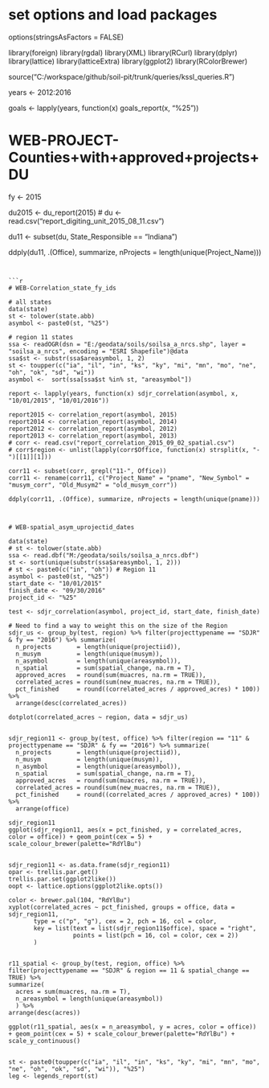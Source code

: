 # set options and load packages
options(stringsAsFactors = FALSE)

library(foreign)
library(rgdal)
library(XML)
library(RCurl)
library(dplyr)
library(lattice)
library(latticeExtra)
library(ggplot2)
library(RColorBrewer)

source("C:/workspace/github/soil-pit/trunk/queries/kssl_queries.R")

years <- 2012:2016

goals <- lapply(years, function(x) goals_report(x, "%25"))


# WEB-PROJECT-Counties+with+approved+projects+DU
fy <- 2015

du2015 <- du_report(2015)
# du <- read.csv("report_digiting_unit_2015_08_11.csv")

du11 <- subset(du, State_Responsible == "Indiana")

ddply(du11, .(Office), summarize, nProjects = length(unique(Project_Name)))
```


```{r correlation report, echo=FALSE}
# WEB-Correlation_state_fy_ids

# all states
data(state)
st <- tolower(state.abb)
asymbol <- paste0(st, "%25")

# region 11 states
ssa <- readOGR(dsn = "E:/geodata/soils/soilsa_a_nrcs.shp", layer = "soilsa_a_nrcs", encoding = "ESRI Shapefile")@data
ssa$st <- substr(ssa$areasymbol, 1, 2)
st <- toupper(c("ia", "il", "in", "ks", "ky", "mi", "mn", "mo", "ne", "oh", "ok", "sd", "wi"))
asymbol <-  sort(ssa[ssa$st %in% st, "areasymbol"])

report <- lapply(years, function(x) sdjr_correlation(asymbol, x, "10/01/2015", "10/01/2016"))

report2015 <- correlation_report(asymbol, 2015)
report2014 <- correlation_report(asymbol, 2014)
report2012 <- correlation_report(asymbol, 2012)
report2013 <- correlation_report(asymbol, 2013)
# corr <- read.csv("report_correlation_2015_09_02_spatial.csv")
# corr$region <- unlist(lapply(corr$Office, function(x) strsplit(x, "-")[[1]][1]))

corr11 <- subset(corr, grepl("11-", Office))
corr11 <- rename(corr11, c("Project_Name" = "pname", "New_Symbol" = "musym_corr", "Old_Musym2" = "old_musym_corr"))

ddply(corr11, .(Office), summarize, nProjects = length(unique(pname)))



# WEB-spatial_asym_uprojectid_dates

data(state)
# st <- tolower(state.abb)
ssa <- read.dbf("M:/geodata/soils/soilsa_a_nrcs.dbf")
st <- sort(unique(substr(ssa$areasymbol, 1, 2)))
# st <- paste0(c("in", "oh")) # Region 11
asymbol <- paste0(st, "%25")
start_date <- "10/01/2015"
finish_date <- "09/30/2016"
project_id <- "%25"

test <- sdjr_correlation(asymbol, project_id, start_date, finish_date)

# Need to find a way to weight this on the size of the Region
sdjr_us <- group_by(test, region) %>% filter(projecttypename == "SDJR" & fy == "2016") %>% summarize(
  n_projects       = length(unique(projectiid)),
  n_musym          = length(unique(musym)),
  n_asymbol        = length(unique(areasymbol)),
  n_spatial        = sum(spatial_change, na.rm = T),
  approved_acres   = round(sum(muacres, na.rm = TRUE)),
  correlated_acres = round(sum(new_muacres, na.rm = TRUE)),
  pct_finished     = round((correlated_acres / approved_acres) * 100)) %>% 
  arrange(desc(correlated_acres))

dotplot(correlated_acres ~ region, data = sdjr_us)


sdjr_region11 <- group_by(test, office) %>% filter(region == "11" & projecttypename == "SDJR" & fy == "2016") %>% summarize(
  n_projects       = length(unique(projectiid)),
  n_musym          = length(unique(musym)),
  n_asymbol        = length(unique(areasymbol)),
  n_spatial        = sum(spatial_change, na.rm = T),
  approved_acres   = round(sum(muacres, na.rm = TRUE)),
  correlated_acres = round(sum(new_muacres, na.rm = TRUE)),
  pct_finished     = round((correlated_acres / approved_acres) * 100)) %>% 
  arrange(office)

sdjr_region11
ggplot(sdjr_region11, aes(x = pct_finished, y = correlated_acres, color = office)) + geom_point(cex = 5) + scale_colour_brewer(palette="RdYlBu")


sdjr_region11 <- as.data.frame(sdjr_region11)
opar <- trellis.par.get()
trellis.par.set(ggplot2like())
oopt <- lattice.options(ggplot2like.opts())

color <- brewer.pal(104, "RdYlBu")
xyplot(correlated_acres ~ pct_finished, groups = office, data = sdjr_region11,
       type = c("p", "g"), cex = 2, pch = 16, col = color,  
       key = list(text = list(sdjr_region11$office), space = "right", 
                  points = list(pch = 16, col = color, cex = 2))
       )


r11_spatial <- group_by(test, region, office) %>%
filter(projecttypename == "SDJR" & region == 11 & spatial_change == TRUE) %>% 
summarize(
  acres = sum(muacres, na.rm = T),
  n_areasymbol = length(unique(areasymbol))
  ) %>%
arrange(desc(acres))

ggplot(r11_spatial, aes(x = n_areasymbol, y = acres, color = office)) + geom_point(cex = 5) + scale_colour_brewer(palette="RdYlBu") + scale_y_continuous()


st <- paste0(toupper(c("ia", "il", "in", "ks", "ky", "mi", "mn", "mo", "ne", "oh", "ok", "sd", "wi")), "%25")
leg <- legends_report(st)

```



